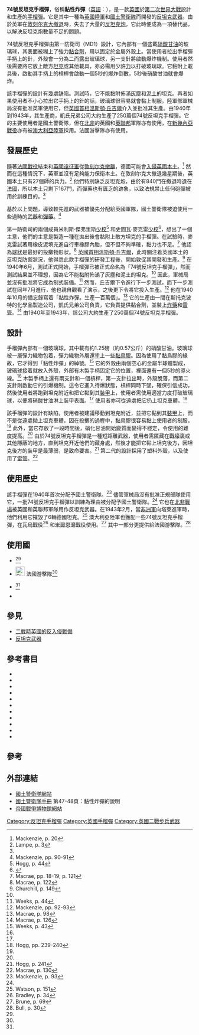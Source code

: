 {{NoteTA
|G1=Military
|G2=長度單位
|G3=Firearms
|1=zh-hans:澳大利亚; zh-hant:澳洲; 
|2=zh-hans:敦刻尔克;zh-hk:鄧苟克;zh-tw:敦克爾克;
}}
{{Infobox Weapon
 |name= 74號反坦克手榴彈
 |image= [[File:Production_of_Sticky_Bombs.jpg|300px]]
 |caption=組裝中的黏性炸彈
 |origin={{UK}}

 |type= [[反坦克武器|反坦克]][[手榴彈|手榴彈]]
 <!-- Type selection -->
 |is_ranged=
 |is_bladed=
 |is_explosive=是
 |is_artillery=
 |is_vehicle=
 |is_missile=
 |is_UK=yes
 <!-- Service history -->
 |service= 
 |used_by=參見[[#使用國|使用國]]
 |wars= [[第二次世界大戰|第二次世界大戰]]
 <!-- Production history -->
 |designer=史圖瓦·麥克雷
 |design_date=1940年
 |manufacturer=凱氏兄弟公司
 |unit_cost=
 |production_date=1940—1943年
 |number= 250萬個
 |variants= 
 <!-- General specifications -->
 |weight= 
 |length= 
 |part_length= 
 |width=
 |height=
 |diameter=
 |crew=
 <!-- Explosive specifications -->
 |filling=[[硝化甘油|硝化甘油]]
 |filling_weight=約1磅重
 |detonation=5秒[[倒數計時|倒數]]
 |yield=
 }}
'''74號反坦克手榴彈'''，俗稱'''黏性炸彈'''（[[英語|英語]]：{{lang|en|Sticky Bomb}}），是一款[[英國|英國]]於[[第二次世界大戰|第二次世界大戰]]設計和生產的[[手榴彈|手榴彈]]。它是其中一種為[[英國陸軍|英國陸軍]]和[[國土警衛隊|國土警衛隊]]而開發的[[反坦克武器|反坦克武器]]。由於英軍在[[敦刻尔克大撤退|敦刻尔克大撤退]]時，失去了大量的[[反坦克炮|反坦克炮]]，它此時便成為一項替代品，以解決反坦克炮數量不足的問題。

74號反坦克手榴彈由第一防衛司（MD1）設計，它內部有一個盛載[[硝酸甘油|硝酸甘油]]的玻璃球，其表面被糊上了強力[[黏合劑|黏合劑]]，用以固定於金屬外殼上。當使用者拉出手榴彈手抦上的針，外殼會一分為二而露出玻璃球，另一支針將啟動爆炸機制。使用者然後需要將它放上敵方[[坦克|坦克]]或其他載具，亦必需用少許[[力|力]]以打破玻璃球。它黏附上載具後，啟動其手抦上的槓桿會啟動一個5秒的爆炸倒數，5秒後硝酸甘油就會爆炸。 

該手榴彈的設計有幾處缺陷。測試時，它不能黏附佈滿[[灰塵|灰塵]]和[[泥土|泥土]]的坦克。再者如果使用者不小心拉出它手抦上的針的話，玻璃球很容易就會黏上制服。陸軍部軍械局沒有批准英軍使用它，但[[英國首相|英國首相]][[溫斯頓·丘吉爾|溫斯頓·丘吉爾]]介入並批准其生產。由1940年到1943年，其生產商，凱氏兄弟公司大約生產了250萬個74號反坦克手榴彈。它的主要使用者是國土警衛隊，但在[[北非|北非]]的英國和[[英聯邦|英聯邦]]軍隊亦有使用，在[[新幾內亞戰役|新幾內亞戰役]]亦有被[[澳大利亞陸軍|澳大利亞陸軍]]採用。法國游擊隊亦有使用。

== 發展歷史 ==
隨著[[法國戰役|法國戰役]]結束和[[英國遠征軍|英國遠征軍]]從[[敦刻尔克|敦刻尔克]][[敦刻尔克大撤退|撤離]]，德國可能會[[海獅計劃|入侵英國本土]]。<ref>Mackenzie, p. 20</ref> 然而在這種情況下，英軍並沒有足夠能力保衛本土。在敦刻尔克大撤退幾星期後，英國本土只有27個師的兵力。<ref name="Lampe3">Lampe, p. 3</ref> 他們特別缺乏反坦克炮，由於有840門在撤退時遺在[[法國|法國]]，所以本土只剩下167門，而彈藥也有匱乏的跡象，以致法規禁止任何砲彈被用於訓練目的。<ref name="Lampe3" />

基於以上問題，導致較先進的武器被優先分配給英國軍隊，國土警衛隊被迫使用一些過時的[[武器|武器]]和[[彈藥|彈藥]]。<ref>Mackenzie, pp. 90-91</ref>

第一防衛司的兩個成員米利斯·傑弗里斯[[少校|少校]]<ref name="Hogg44">Hogg, p. 44</ref> 和史圖瓦·麥克雷[[少校|少校]]<ref>{{Citation| last =| first =| publication-date =6 March| year =1951| title =Sticky Bomb Awards| periodical =[[The_Times|The Times]]|accessdate =11-09-09}}</ref>，想出了一個主意，他們的主意是製造一種在拋出後會黏附上敵方坦克的手榴彈。在試驗時，麥克雷試著用橡皮泥填充進自行車橡膠內胎，但不但不夠準確，黏力也不足。<ref>Macrae, pp. 18-19; p. 121</ref> 他認為[[球狀|球狀]]是最好的投擲物形狀。<ref>Macrae, p. 122</ref> [[英國首相|英國首相]][[溫斯頓·丘吉爾|溫斯頓·丘吉爾]]，此時關注着英國本土的反坦克防禦狀況，他得悉此款手榴彈的研發工程後，開始敦促其開發和生產。<ref name="Churchill149">Churchill, p. 149</ref> 在1940年6月，測試正式開始，手榴彈已被正式命名為「74號反坦克手榴彈」，然而測試結果並不理想，因為它不能黏附佈滿了灰塵和泥土的坦克。<ref name="Churchill149" /> 因此，軍械局並沒有批准將它成為制式裝備。<ref name="Weeks44">Weeks, p. 44</ref> 然而，丘吉爾下令進行下一步測試，而下一步測試在同年7月進行，他也親自觀看了演示，之後更下令將它投入生產。<ref>Mackenzie, pp. 92-93</ref> 他在1940年10月的備忘錄寫着「黏性炸彈。生產一百萬個」。<ref>Macrae, p. 98</ref> 它的生產由一間在斯托克波特的化學品製造公司，凱氏兄弟公司負責，它負責提供黏合劑，並裝上[[炸藥|炸藥]]和[[雷管|雷管]]。<ref>Macrae, p. 126</ref> 由1940年至1943年，該公司大約生產了250萬個74號反坦克手榴彈。

== 設計 ==
{{Quote box
| quote =「有一次練習的時候，有投彈手把黏性炸彈黏上自己的褲腿，而且不能拿走它。一位思考敏捷的隊友抽走了那褲子並擺脫了他們和炸彈。」
| source =國土警衛隊成員比爾·邁爾斯講述一次使用黏性炸彈訓練的經過<ref>{{cite web | url=http://www.bbc.co.uk/ww2peopleswar/stories/93/a2159093.shtml | title=BBC - WW2 People's War | accessdate=2009-04-29 | archive-date=2011-02-11 | archive-url=https://web.archive.org/web/20110211235029/http://www.bbc.co.uk/ww2peopleswar/stories/93/a2159093.shtml | dead-url=no }}</ref>
| width = 45%
| align=right
}}
手榴彈內部有一個玻璃球，其中載有約1.25磅（約0.57公斤）的硝酸甘油。玻璃球被一層彈力織物包着，彈力織物外層還塗上一些[[黏鳥膠|黏鳥膠]]。因為使用了黏鳥膠的緣故，它才得到「黏性炸彈」的綽號。<ref name="Weeks43">Weeks, p. 43</ref> 它的外殼由兩個空心的金屬半球體製成，玻璃球接着就放入外殼，外部有木製手柄固定它的位置，裡面還有一個5秒的導火線。<ref name="Weeks43" /> 木製手柄上還有兩支針和一個槓桿，第一支針拉出時，外殼脫落，而第二支針則啟動它的引爆機制。這令它進入待爆狀態，槓桿同時下墜，確保引信成功，然後使用者將跑到坦克附近和把它黏到其[[裝甲|裝甲]]上，使用者需使用適當力度打破玻璃球，以便將硝酸甘油淋上裝甲表面。<ref name="Weeks44" /> 使用者亦可從遠處把它扔上坦克車體。<ref>Hogg, pp. 239-240</ref> 

該手榴彈的設計有缺陷，使用者被建議移動到坦克附近，並把它黏到其[[裝甲|裝甲]]上，而不是從遠處拋上坦克車體。因在投擲的過程中，黏鳥膠很容易黏上使用者的制服。<ref name="Weeks44" /> 此外，當它存放了一段時間後，硝化甘油開始變質而變得不穩定，令使用的難度提高。<ref name="Weeks44" /> 由於74號反坦克手榴彈是一種短距離武器，使用者需匿藏在[[戰壕|戰壕]]裏或其他隱蔽的地方，直到坦克开近他們的藏身處，然後才能把它黏上坦克後方，因坦克後方的裝甲是最薄弱，是致命要害。<ref>Hogg, p. 241</ref> 第二代的設計採用了塑料外殼，以及使用了[[雷管|雷管]]。<ref>Macrae, p. 130</ref>

== 使用歷史 ==
該手榴彈在1940年首次分配予國土警衛隊。<ref>Mackenzie, p. 93</ref> 儘管軍械局沒有批准正規部隊使用它，一批74號反坦克手榴彈以訓練為理由被分配予國土警衛隊。<ref name="Weeks44" /> 它也在[[北非戰場|北非戰場]]被英國和英聯邦軍隊用作反坦克武器。在1943年2月，當[[非洲軍|非洲軍]]向塔萊進軍時，他們利用它摧毀了6輛德國坦克。<ref>Watson, p. 151</ref> 澳大利亞陸軍也獲配一些74號反坦克手榴彈，在[[瓦烏戰役|瓦烏戰役]]<ref name="Bradley34">Bradley, p. 34</ref> 和[[米爾恩灣戰役|米爾恩灣戰役]]使用。<ref>Brune, p. 69</ref> 其中一部分更提供給法國游擊隊。<ref name="Bull30">Bull, p. 30</ref>

== 使用國 ==
* {{AUS}}<ref name="Bradley34" />
* [[File:Flag_of_Free_France_(1940-1944).svg|25px]] 法國游擊隊<ref name="Bull30" />
* {{GBR}}<ref name="Weeks44" />
* {{flag|加拿大|1921}}

== 參見 ==
* [[二戰時英國的反入侵戰備|二戰時英國的反入侵戰備]]
* [[反坦克武器|反坦克武器]]

== 參考書目 ==
* {{cite book| last=Bull| first=Stephen| coauthors=Dennis, Peter; Delf, Brian; Chappell, Mike; Windrow, Martin| title=World War II Infantry Tactics| publisher=Osprey Publishing| date=2004 | isbn=1841766631}}
* {{cite book
  | last = Bradley
  | first = Phillip
  | title = The Battle for Wau: New Guinea's Frontline, 1942-1943
  | publisher = Cambridge University Press
  | year = 2008
  | isbn = 0521896819}}
* {{cite book
  | last = Brune
  | first = Peter
  | title = The Spell Broken: Exploding the Myth of Japanese Invincibility : Milne Bay to Buna-Sanananda 1942-43
  | publisher = Allen & Unwin
  | year = 1998
  | isbn = 1864486937}}
* {{cite book
  | last = Churchill
  | first = Winston
  | title = The Second World War Volume II
  | publisher = Houghton Mifflin Harcourt
  | year = 1985
  | isbn = 0395410568}}
* {{cite book
  | last = French
  | first = David
  | title = Raising Churchill's Army: The British Army and the War against Germany 1919-1945
  | publisher = Oxford University Press
  | year = 2000
  | isbn = 978-0198206415
  | id = ISBN 0198206410}}
* {{cite book
  | last = Hogg
  | first = Ian
  | title = Tank Killers: Anti-Tank Warfare by Men and Machines
  | publisher = Pan Macmillan
  | year = 1995
  | isbn = 0330353160}}
* {{cite book
  | last = Lampe
  | first = David
  | title = The Last Ditch: Britain's Secret Resistance and the Nazi Invasion Plan
  | publisher = Greenhill Books
  | year = 1968
  | isbn = 9781853677304}}
* {{cite book
  | last = Mackenzie
  | first = S.P.
  | title = The Home Guard: A Military and Political History
  | publisher = Oxford University Press
  | year = 1995
  | isbn = 0198205775}}
* {{cite book
  | last = Macrae
  | first = Stuart
  | title = Winston Churchill's Toyshop
  | url = https://archive.org/details/isbn_0900093226
  | publisher = Roundwood
  | year = 1971
  | isbn = 978-0-900093-22-7
  | id = ISBN 0-900093-22-6}}
* {{cite book
  | last = Watson
  | first = Bruce
  | title = Exit Rommel: The Tunisian Campaign, 1942-43
  | publisher = Stackpole Books
  | year = 2007
  | isbn = 0811733815}}
* {{cite book
  | last = Weeks
  | first = John
  | title = Men Against Tanks: A History of Anti-Tank Warfare
  | publisher = David & Charles
  | year = 1975
  | isbn = 0715369091}}

== 參考 ==
{{reflist|3}}

== 外部連結 ==
* [http://www.home-guard.org.uk/hg/gren74.html 國土警衛隊網站]{{Wayback|url=http://www.home-guard.org.uk/hg/gren74.html |date=20090530093248 }}
* [https://web.archive.org/web/20090615012900/http://met.open.ac.uk/group/jwl/hg_manual/homeguard.htm 國土警衛隊手冊] 第47-48頁：黏性炸彈的說明
* [https://web.archive.org/web/20070312095946/http://www.iwmcollections.org.uk/qryphotoimg.asp 帝國戰爭博物館網站]

{{一戰及二戰英國手榴彈}}

[[Category:反坦克手榴彈|Category:反坦克手榴彈]]
[[Category:英國手榴彈|Category:英國手榴彈]]
[[Category:英國二戰步兵武器|Category:英國二戰步兵武器]]